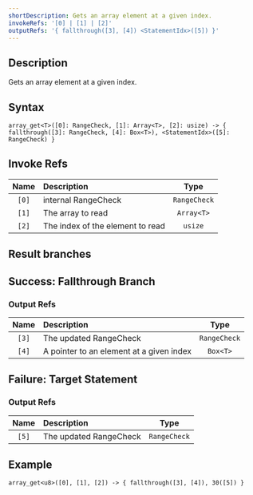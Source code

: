 ```yaml
---
shortDescription: Gets an array element at a given index.
invokeRefs: '[0] | [1] | [2]'
outputRefs: '{ fallthrough([3], [4]) <StatementIdx>([5]) }'
---
```


## Description

Gets an array element at a given index.

## Syntax

`array_get<T>([0]: RangeCheck, [1]: Array<T>, [2]: usize) -> { fallthrough([3]: RangeCheck, [4]: Box<T>), <StatementIdx>([5]: RangeCheck) }`

## Invoke Refs

| Name  | Description                      |     Type     |
| :---: | :------------------------------- | :----------: |
| `[0]` | internal RangeCheck              | `RangeCheck` |
| `[1]` | The array to read                |  `Array<T>`  |
| `[2]` | The index of the element to read |   `usize`    |

## Result branches

## Success: Fallthrough Branch

### Output Refs

| Name  | Description                              |     Type     |
| :---: | :--------------------------------------- | :----------: |
| `[3]` | The updated RangeCheck                   | `RangeCheck` |
| `[4]` | A pointer to an element at a given index |   `Box<T>`   |

## Failure: Target Statement

### Output Refs

| Name  | Description            |     Type     |
| :---: | :--------------------- | :----------: |
| `[5]` | The updated RangeCheck | `RangeCheck` |

## Example

`array_get<u8>([0], [1], [2]) -> { fallthrough([3], [4]), 30([5]) }`

